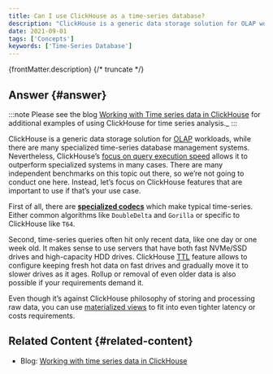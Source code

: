 ```yaml
---
title: Can I use ClickHouse as a time-series database?
description: "ClickHouse is a generic data storage solution for OLAP workloads, while there are many specialized time-series database management systems."
date: 2021-09-01
tags: ['Concepts']
keywords: ['Time-Series Database']
---
```


{frontMatter.description}
{/* truncate */}

## Answer {#answer}

:::note
Please see the blog [Working with Time series data in ClickHouse](https://clickhouse.com/blog/working-with-time-series-data-and-functions-ClickHouse) for additional examples of using ClickHouse for time series analysis._
:::

ClickHouse is a generic data storage solution for [OLAP](https://clickhouse.com/docs/en/faq/general/olap) workloads, while there are many specialized time-series database management systems. Nevertheless, ClickHouse’s [focus on query execution speed](https://clickhouse.com/docs/en/faq/general/why-clickhouse-is-so-fast) allows it to outperform specialized systems in many cases. There are many independent benchmarks on this topic out there, so we’re not going to conduct one here. Instead, let’s focus on ClickHouse features that are important to use if that’s your use case.

First of all, there are **[specialized codecs](https://clickhouse.com/docs/en/sql-reference/statements/create/table#specialized-codecs)** which make typical time-series. Either common algorithms like `DoubleDelta` and `Gorilla` or specific to ClickHouse like `T64`.

Second, time-series queries often hit only recent data, like one day or one week old. It makes sense to use servers that have both fast NVMe/SSD drives and high-capacity HDD drives. ClickHouse [TTL](https://clickhouse.com/docs/en/engines/table-engines/mergetree-family/mergetree/##table_engine-mergetree-multiple-volumes) feature allows to configure keeping fresh hot data on fast drives and gradually move it to slower drives as it ages. Rollup or removal of even older data is also possible if your requirements demand it.

Even though it’s against ClickHouse philosophy of storing and processing raw data, you can use [materialized views](https://clickhouse.com/docs/en/sql-reference/statements/create/view) to fit into even tighter latency or costs requirements.

## Related Content {#related-content}

- Blog: [Working with time series data in ClickHouse](https://clickhouse.com/blog/working-with-time-series-data-and-functions-ClickHouse)
